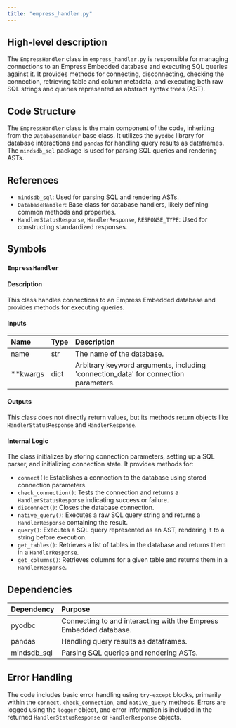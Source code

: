 ```yaml
---
title: "empress_handler.py"
---
```


## High-level description
The `EmpressHandler` class in `empress_handler.py` is responsible for managing connections to an Empress Embedded database and executing SQL queries against it. It provides methods for connecting, disconnecting, checking the connection, retrieving table and column metadata, and executing both raw SQL strings and queries represented as abstract syntax trees (AST).

## Code Structure
The `EmpressHandler` class is the main component of the code, inheriting from the `DatabaseHandler` base class. It utilizes the `pyodbc` library for database interactions and `pandas` for handling query results as dataframes. The `mindsdb_sql` package is used for parsing SQL queries and rendering ASTs.

## References
- `mindsdb_sql`: Used for parsing SQL and rendering ASTs.
- `DatabaseHandler`: Base class for database handlers, likely defining common methods and properties.
- `HandlerStatusResponse`, `HandlerResponse`, `RESPONSE_TYPE`: Used for constructing standardized responses.

## Symbols

### `EmpressHandler`
#### Description
This class handles connections to an Empress Embedded database and provides methods for executing queries.

#### Inputs
| Name | Type | Description |
|:-----|:-----|:------------|
| name | str | The name of the database. |
| **kwargs | dict | Arbitrary keyword arguments, including 'connection_data' for connection parameters. |

#### Outputs
This class does not directly return values, but its methods return objects like `HandlerStatusResponse` and `HandlerResponse`.

#### Internal Logic
The class initializes by storing connection parameters, setting up a SQL parser, and initializing connection state. It provides methods for:
- `connect()`: Establishes a connection to the database using stored connection parameters.
- `check_connection()`: Tests the connection and returns a `HandlerStatusResponse` indicating success or failure.
- `disconnect()`: Closes the database connection.
- `native_query()`: Executes a raw SQL query string and returns a `HandlerResponse` containing the result.
- `query()`: Executes a SQL query represented as an AST, rendering it to a string before execution.
- `get_tables()`: Retrieves a list of tables in the database and returns them in a `HandlerResponse`.
- `get_columns()`: Retrieves columns for a given table and returns them in a `HandlerResponse`.

## Dependencies
| Dependency | Purpose |
|:-----------|:--------|
| pyodbc | Connecting to and interacting with the Empress Embedded database. |
| pandas | Handling query results as dataframes. |
| mindsdb_sql | Parsing SQL queries and rendering ASTs. |

## Error Handling
The code includes basic error handling using `try-except` blocks, primarily within the `connect`, `check_connection`, and `native_query` methods. Errors are logged using the `logger` object, and error information is included in the returned `HandlerStatusResponse` or `HandlerResponse` objects.
